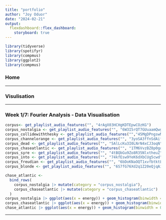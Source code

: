 ```yaml
---
title: "portfolio"
author: "Joy Oduor"
date: "2024-02-21"
output:
  flexdashboard::flex_dashboard:
    storyboard: true
---
```

```r
library(tidyverse)
library(spotifyr)
library(compmus)
library(ggplot2)
library(compmus)
```


### Home

***

### Visulisation 

***

### Week 1/7: Fourier Analysis - Data Visualisation

```r
corpus<- get_playlist_audio_features("", "4rAgX03HCHgKDTEpwCOzKG")
corpus_nostalgia <- get_playlist_audio_features("", "6W3I5rQT7GUuaamQwgX3PL")
corpus_collidewiththesky <- get_playlist_audio_features("","45MgDPngswNvw54lk3gYoF")
corpus_channelorange <- get_playlist_audio_features("", "3yoSA3ffnSdAifk1a8T9SM")
corpus_dead <- get_playlist_audio_features("", "5AlLcKu3I0LNrN4xCJ3oqN")
corpus_chaseatlantic <- get_playlist_audio_features("", "1TM6VvzBZ8p0gqelKulqFf")
corpus_syre <- get_playlist_audio_features("", "4tBQbGu9Zo8R35NlxtheuZ")
corpus_into <- get_playlist_audio_features("", "74kfEsw9YeK6dXbCUg5cwd")
corpus_freudian <- get_playlist_audio_features("", "6bDoKNaOQT1xvfbtktLpJB")
corpus_blonde <- get_playlist_audio_features("", "6S7fG76Xd2q1Z20eQjqAiu")
```
```r
chase_atlantic <-
  bind_rows(
    corpus_nostalgia |> mutate(category = "corpus_nostalgia"),
    corpus_chaseatlantic |> mutate(category = "corpus_chaseatlantic")
  )
corpus_nostalgia |> ggplot(aes(x = energy)) + geom_histogram(binwidth = 0.1)
corpus_chaseatlantic |> ggplot(aes(x = energy)) + geom_histogram(binwidth = 0.1)
chase_atlantic |> ggplot(aes(x = energy)) + geom_histogram(binwidth = 0.1)
```
***

